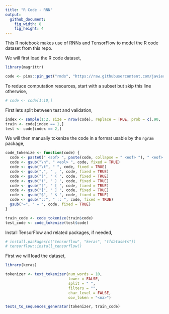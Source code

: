 ```yaml
---
title: "R Code - RNN"
output:
  github_document:
    fig_width: 8
    fig_height: 4
---
```


This R notebook makes use of RNNs and TensorFlow to model the R code dataset from this repo.

We will first load the R code dataset,

```r
library(magrittr)

code <- pins::pin_get("rmds", "https://raw.githubusercontent.com/javierluraschi/rmds/datasets/")
```

To reduce computation resources, start with a subset but skip this line otherwise,

```r
# code <- code[1:10,]
```

First lets split between test and validation,

```r
index <- sample(1:2, size = nrow(code), replace = TRUE, prob = c(.90, .10))
train <- code[index == 1,]
test <- code[index == 2,]
```

We will then manually tokenize the code in a format usable by the `ngram` package,

```r
code_tokenize <- function(code) {
  code <- paste0(" <sof> ", paste(code, collapse = " <eof> "), " <eof> ")
  code <- gsub("\n", " <eol> ", code, fixed = TRUE)
  code <- gsub("\t", " ", code, fixed = TRUE)
  code <- gsub(",", " , ", code, fixed = TRUE)
  code <- gsub("(", " ( ", code, fixed = TRUE)
  code <- gsub(")", " ) ", code, fixed = TRUE)
  code <- gsub("[", " [ ", code, fixed = TRUE)
  code <- gsub("]", " ] ", code, fixed = TRUE)
  code <- gsub("$", " $ ", code, fixed = TRUE)
  code <- gsub("::", " :: ", code, fixed = TRUE)
  gsub("=", " = ", code, fixed = TRUE)
}

train_code <- code_tokenize(train$code)
test_code <- code_tokenize(test$code)
```

Install TensorFlow and related packages, if needed,

```r
# install.packages(c("tensorflow", "keras", "tfdatasets"))
# tensorflow::install_tensorflow()
```

First we will load the dataset,

```r
library(keras)

tokenizer <- text_tokenizer(num_words = 10,
                            lower = FALSE,
                            split = " ",
                            filters = "",
                            char_level = FALSE,
                            oov_token = "<na>")

texts_to_sequences_generator(tokenizer, train_code)
```
